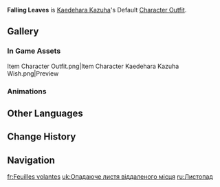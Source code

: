{{Outfit Infobox
|id           = 204700
|image        = <gallery>
Character Kaedehara Kazuha Full Wish.png|Wish
Character Kaedehara Kazuha Game.png|In Game
</gallery>
|character    = Kaedehara Kazuha
|type         = Default
|description  = [[Kaedehara Kazuha]]'s outfit. The maple leaf patterns are the hallmark of this wandering samurai's clothes.
|obtain       = Unlocked upon obtaining character
}}
'''Falling Leaves''' is [[Kaedehara Kazuha]]'s Default [[Character Outfit]].

==Gallery==
===In Game Assets===
<gallery hideaddbutton="true" captionalign="center">
Item Character Outfit.png|Item
Character Kaedehara Kazuha Wish.png|Preview
</gallery>

===Animations===
{{Preview
|size=180px
|file1=Idle Kaedehara Kazuha 1
|file2=Idle Kaedehara Kazuha 2
|file3=Talent Menu Kaedehara Kazuha
|file4=Weapon Menu Kaedehara Kazuha
}}

==Other Languages==
{{Other Languages
|en      = Falling Leaves
|zhs     = 叶落天涯
|zhs_rm  = Yè luò tiānyá
|zht     = 葉落天涯
|zht_rm  = Yè luò tiānyá
|zh_tl   = Falling Leaves in a Faraway Place
|ja      = 天涯に落ちゆく葉
|ja_rm   = Tengai ni Ochiyuku Ha
|ja_tl   = Leaves Fleeing to the Distant Land
|ko      = 하늘 끝의 단풍
|ko_rm   = Haneul ggeut-ui Danpung
|ko_tl   = Maple at the End of Sky
|es      = Hojas flotantes
|es_tl   = Floating Leaves
|fr      = Feuilles volantes
|fr_tl   = Flying Leaves
|ru      = Листопад
|ru_tl   = Leaf Fall
|th      = พเนจรสุดขอบฟ้า
|th_rm   = Phanetra sut khop fa
|th_tl   = Wandering Beyond the Horizon
|vi      = Chân Trời Lá Đỏ
|vi_tl   = Red Leaves Horizon
|de      = Fallende Blätter
|de_tl   = Falling Leaves
|id      = Falling Leaves
|pt      = Folhas Caídas
|pt_tl   = Fallen Leaves
}}

==Change History==
{{Change History|1.6}}

==Navigation==
{{Dressing Room Navbox|type=outfit}}

[[fr:Feuilles volantes]]
[[uk:Опадаюче листя віддаленого місця]]
[[ru:Листопад]]